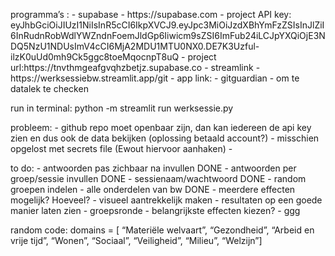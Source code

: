 

programma's :
- supabase
  - https://supabase.com
  - project API key: eyJhbGciOiJIUzI1NiIsInR5cCI6IkpXVCJ9.eyJpc3MiOiJzdXBhYmFzZSIsInJlZiI6InRudnRobWdlYWZndnFoemJldGp6Iiwicm9sZSI6ImFub24iLCJpYXQiOjE3NDQ5NzU1NDUsImV4cCI6MjA2MDU1MTU0NX0.DE7K3Uzful-ilzK0uUd0mh9Ck5ggc8toeMqocnpT8uQ
  - project url:https://tnvthmgeafgvqhzbetjz.supabase.co
- streamlink
  - https://werksessiebw.streamlit.app/git 
  - app link: 
- gitguardian
  - om te datalek te checken



run in terminal:
python -m streamlit run werksessie.py



probleem: 
- github repo moet openbaar zijn, dan kan iedereen de api key zien en dus ook de data bekijken (oplossing betaald account?)
    - misschien opgelost met secrets file (Ewout hiervoor aanhaken)
    - 


to do:
- antwoorden pas zichbaar na invullen DONE
- antwoorden per groep/sessie invullen DONE
- sessienaam/wachtwoord DONE
- random groepen indelen
- alle onderdelen van bw DONE
  - meerdere effecten mogelijk? Hoeveel?
- visueel aantrekkelijk maken
- resultaten op een goede manier laten zien
- groepsronde
  - belangrijkste effecten kiezen?
  - ggg



random code:
domains = [
    "Materiële welvaart", "Gezondheid", "Arbeid en vrije tijd", "Wonen",
    "Sociaal", "Veiligheid", "Milieu", "Welzijn"
]